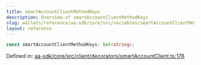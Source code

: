 ```yaml
---
title: smartAccountClientMethodKeys
description: Overview of smartAccountClientMethodKeys
slug: wallets/reference/aa-sdk/core/src/variables/smartAccountClientMethodKeys
layout: reference
---
```


```ts
const smartAccountClientMethodKeys: Set<string>;
```

Defined in: [aa-sdk/core/src/client/decorators/smartAccountClient.ts:176](https://github.com/alchemyplatform/aa-sdk/blob/da19afd63b0ba06a4de95b0d2d7871f64d546304/aa-sdk/core/src/client/decorators/smartAccountClient.ts#L176)
